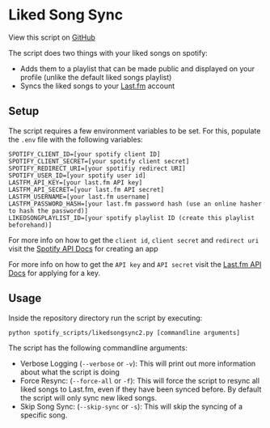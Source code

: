 # Liked Song Sync
View this script on [GitHub](https://github.com/JonasunderscoreJones/turbo-octo-potato/blob/main/spotify_scripts/likedsongsync2.py)

The script does two things with your liked songs on spotify:
- Adds them to a playlist that can be made public and displayed on your profile (unlike the default liked songs playlist)
- Syncs the liked songs to your [Last.fm](https://www.last.fm/) account

## Setup
The script requires a few environment variables to be set. For this, populate the `.env` file with the following variables:
```properties title="../.env"
SPOTIFY_CLIENT_ID=[your spotify client ID]
SPOTIFY_CLIENT_SECRET=[your spotify client secret]
SPOTIFY_REDIRECT_URI=[your spotifiy redirect URI]
SPOTIFY_USER_ID=[your spotify user id]
LASTFM_API_KEY=[your last.fm API key]
LASTFM_API_SECRET=[your last.fm API secret]
LASTFM_USERNAME=[your last.fm username]
LASTFM_PASSWORD_HASH=[your last.fm password hash (use an online hasher to hash the password)]
LIKEDSONGPLAYLIST_ID=[your spotify playlist ID (create this playlist beforehand)]
```
For more info on how to get the `client id`, `client secret` and `redirect uri` visit the [Spotify API Docs](https://developer.spotify.com/documentation/web-api#getting-started) for creating an app

For more info on how to get the `API key` and `API secret` visit the [Last.fm API Docs](https://www.last.fm/api/authentication) for applying for a key.

## Usage
Inside the repository directory run the script by executing:
```bash
python spotify_scripts/likedsongsync2.py [commandline arguments]
```
The script has the following commandline arguments:
- Verbose Logging (`--verbose` or `-v`): This will print out more information about what the script is doing
- Force Resync: (`--force-all` or `-f`): This will force the script to resync all liked songs to Last.fm, even if they have been synced before. By default the script will only sync new liked songs.
- Skip Song Sync: (`--skip-sync` or `-s`): This will skip the syncing of a specific song.
